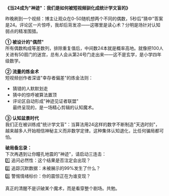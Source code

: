 **《当24成为"神迹"：我们是如何被短视频驯化成统计学文盲的》**  

昨晚刷到一个视频：博主让观众在0-50随机想两个不同的偶数，5秒后"猜中"答案是24。评论区一片惊呼，我却后背发凉——这哪里是读心术？分明是场针对认知弱点的精准围猎。  

**① 被设计的"偶然"**  
所有偶数构成等差数列，排除重复值后，中间数24本就是概率高地。就像把100人关进有50扇门的迷宫，总有人会从第24号门走出来——这不是玄学，是小学四年级数学。  

**② 流量的炼金术**  
短视频创作者深谙"幸存者偏差"的炼金法则：  
- 猜错的人默默划走  
- 猜中的惊呼被算法置顶  
- 评论区自动形成"神迹见证者联盟"  
最终呈现的，是一场精心剪辑的认知魔术。  

**③ 认知盆景时代**  
我们正在被训练成"统计学文盲"：当算法用24这样的数字不断制造"天选时刻"，越来越多人开始相信神秘主义而非数学定律。这种集体认知退化，比任何骗局都可怕。  

**破局备忘录：**  
下次再遇到让你瞳孔地震的"神迹"，请启动三连击：  
1️⃣ 追问必然性：这个结果是否注定会出现？  
2️⃣ 追踪沉默数据：未被展示的99%发生了什么？  
3️⃣ 警惕情绪标价：你的震惊正在为谁变现？  

真正的清醒不是识破某个魔术，而是看穿整个剧场。共勉。  